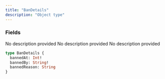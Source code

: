 ```yaml
---
title: "BanDetails"
description: "Object type"
---
```


### Fields

<ResponseField name="bannedAt" type="Int!" required>
  No description provided
</ResponseField>

<ResponseField name="bannedBy" type="String!" required>
  No description provided
</ResponseField>

<ResponseField name="bannedReason" type="String">
  No description provided
</ResponseField>


```graphql BanDetails
type BanDetails {
  bannedAt: Int!
  bannedBy: String!
  bannedReason: String
}
```
